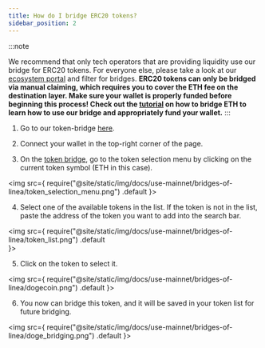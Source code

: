 ```yaml
---
title: How do I bridge ERC20 tokens?
sidebar_position: 2
---
```



:::note

We recommend that only tech operators that are providing liquidity use our bridge for ERC20 tokens. For everyone else, please take a look at our [ecosystem portal](https://linea.build/apps) and filter for bridges.
**ERC20 tokens can only be bridged via manual claiming, which requires you to cover the ETH fee on the destination layer. Make sure your wallet is properly funded before beginning this process! Check out the [tutorial](/use-mainnet/bridges-of-linea/how-to-bridge-eth) on how to bridge ETH to learn how to use our bridge and appropriately fund your wallet.**
:::

1. Go to our token-bridge [here](https://bridge.linea.build/).

2. Connect your wallet in the top-right corner of the page.

3. On the [token bridge](https://bridge.linea.build/), go to the token selection menu by clicking on the current token symbol (ETH in this case).

<img
  src={
    require("@site/static/img/docs/use-mainnet/bridges-of-linea/token_selection_menu.png")
      .default
  }></img>

4. Select one of the available tokens in the list. If the token is not in the list, paste the address of the token you want to add into the search bar.

<img
  src={
    require("@site/static/img/docs/use-mainnet/bridges-of-linea/token_list.png")
      .default    
  }></img>


5. Click on the token to select it.

<img
  src={
    require("@site/static/img/docs/use-mainnet/bridges-of-linea/dogecoin.png")
      .default
  }></img>


6. You now can bridge this token, and it will be saved in your token list for future bridging.

<img
  src={
    require("@site/static/img/docs/use-mainnet/bridges-of-linea/doge_bridging.png")
      .default
  }></img>
